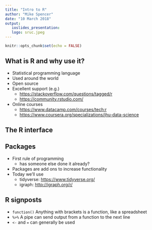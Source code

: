 ```yaml
---
title: "Intro to R"
author: "Mike Spencer"
date: "10 March 2018"
output:
   ioslides_presentation:
   logo: sruc.jpeg
---
```


```r
knitr::opts_chunk$set(echo = FALSE)
```

## What is R and why use it?

- Statistical programming language
- Used around the world
- Open source
- Excellent support (e.g.)
    - <https://stackoverflow.com/questions/tagged/r>
    - <https://community.rstudio.com/>
- Online courses
    - <https://www.datacamp.com/courses/tech:r>
    - <https://www.coursera.org/specializations/jhu-data-science>


## The R interface


## Packages

- First rule of programming
    - has someone else done it already?
- Packages are add ons to increase functionality
- Today we'll use
    - tidyverse: <https://www.tidyverse.org/>
    - igraph: <http://igraph.org/r/>


## R signposts

- `function()` Anything with brackets is a function, like a spreadsheet
- `%>%` A pipe can send output from a function to the next line
- `<-` and `=` can generally be used 

